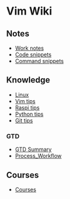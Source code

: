 = Vim Wiki =

== Notes ==
* [[Work notes]]
* [[Code snippets]]
* [[Command snippets]]

== Knowledge ==
* [[Linux]]
* [[Vim tips]]
* [[Raspi tips]]
* [[Python tips]]
* [[Git tips]]

=== GTD ===
* [[GTD Summary]]
* [[Process_Workflow]]

== Courses ==
* [[Courses]]
